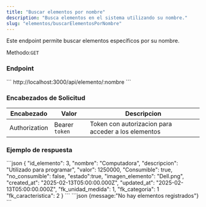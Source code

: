 ```yaml
---
title: "Buscar elementos por nombre"
description: "Busca elementos en el sistema utilizando su nombre."
slug: "elementos/buscarElementosPorNombre"
---
```



Este endpoint permite buscar elementos específicos por su nombre.

Methodo:`GET`

<h3>Endpoint</h3>

<Tabs>
  <TabItem label="Endpoint">
  ```
  http://localhost:3000/api/elemento/:nombre
  ```
  </TabItem>
</Tabs>

<h3>Encabezados de Solicitud</h3>

| Encabezado | Valor | Descripcion
|----------|-------| -------
| Authorization |  Bearer `token` | Token con autorizacion para acceder a los elementos


<h3>Ejemplo de respuesta</h3>

<Tabs>
  <TabItem label="Status 200">
  ```json
 {
    "id_elemento": 3,
    "nombre": "Computadora",
    "descripcion": "Utilizado para programar",
    "valor": 1250000,
    "Consumible": true,
    "no_consumible": false,
    "estado":true,
    "imagen_elemento": "Dell.png",
    "created_at": "2025-02-13T05:00:00.000Z",
    "updated_at": "2025-02-13T05:00:00.000Z",
    "fk_unidad_medida": 1,
    "fk_categoria": 1
    "fk_caracteristica": 2
  }
```
  </TabItem>

  <TabItem label="Status 404">
  ```json
  {message:"No hay elementos registrados"}
  ```
  </TabItem>

</Tabs>